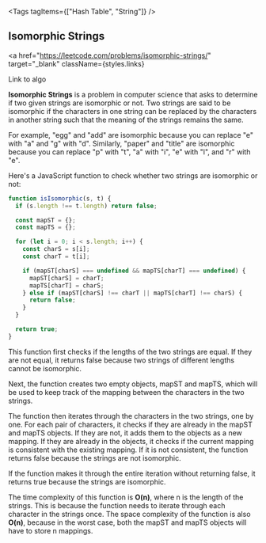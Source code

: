 
<Tags tagItems={["Hash Table", "String"]} />
## Isomorphic Strings

<a
  href="https://leetcode.com/problems/isomorphic-strings/"
  target="_blank"
  className={styles.links}
>
  Link to algo
</a>

**Isomorphic Strings** is a problem in computer science that asks to determine if two given strings are isomorphic or not. Two strings are said to be isomorphic if the characters in one string can be replaced by the characters in another string such that the meaning of the strings remains the same.

For example, "egg" and "add" are isomorphic because you can replace "e" with "a" and "g" with "d". Similarly, "paper" and "title" are isomorphic because you can replace "p" with "t", "a" with "i", "e" with "l", and "r" with "e".

Here's a JavaScript function to check whether two strings are isomorphic or not:

```js
function isIsomorphic(s, t) {
  if (s.length !== t.length) return false;

  const mapST = {};
  const mapTS = {};

  for (let i = 0; i < s.length; i++) {
    const charS = s[i];
    const charT = t[i];

    if (mapST[charS] === undefined && mapTS[charT] === undefined) {
      mapST[charS] = charT;
      mapTS[charT] = charS;
    } else if (mapST[charS] !== charT || mapTS[charT] !== charS) {
      return false;
    }
  }

  return true;
}
```

This function first checks if the lengths of the two strings are equal. If they are not equal, it returns false because two strings of different lengths cannot be isomorphic.

Next, the function creates two empty objects, mapST and mapTS, which will be used to keep track of the mapping between the characters in the two strings.

The function then iterates through the characters in the two strings, one by one. For each pair of characters, it checks if they are already in the mapST and mapTS objects. If they are not, it adds them to the objects as a new mapping. If they are already in the objects, it checks if the current mapping is consistent with the existing mapping. If it is not consistent, the function returns false because the strings are not isomorphic.

If the function makes it through the entire iteration without returning false, it returns true because the strings are isomorphic.

The time complexity of this function is **O(n)**, where n is the length of the strings. This is because the function needs to iterate through each character in the strings once. The space complexity of the function is also **O(n)**, because in the worst case, both the mapST and mapTS objects will have to store n mappings.
